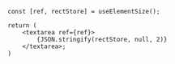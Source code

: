 ```tsx
const [ref, rectStore] = useElementSize();

return (
    <textarea ref={ref}>
        {JSON.stringify(rectStore, null, 2)}
    </textarea>;
)
```
